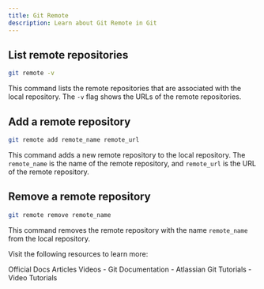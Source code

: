 ```yaml
---
title: Git Remote
description: Learn about Git Remote in Git
---
```


## List remote repositories
```sh
git remote -v
```
This command lists the remote repositories that are associated with the local repository. The `-v` flag shows the URLs of the remote repositories.

## Add a remote repository
```sh
git remote add remote_name remote_url
```
This command adds a new remote repository to the local repository. The `remote_name` is the name of the remote repository, and `remote_url` is the URL of the remote repository.

## Remove a remote repository
```sh
git remote remove remote_name
```
This command removes the remote repository with the name `remote_name` from the local repository.

Visit the following resources to learn more:

<Tabs defaultValue="official">
<TabsList>
<TabsTrigger value="official">Official Docs</TabsTrigger>
<TabsTrigger value="article">Articles</TabsTrigger>
<TabsTrigger value="video">Videos</TabsTrigger>
</TabsList>

<TabsContent value="official">
- <Link href="https://git-scm.com/docs">Git Documentation</Link>
</TabsContent>
<TabsContent value="article">
- <Link href="https://www.atlassian.com/git/tutorials">Atlassian Git Tutorials</Link>
</TabsContent>
<TabsContent value="video">
- <Link href="https://www.youtube.com/results?search_query=git+git-remote+tutorial">Video Tutorials</Link>
</TabsContent>
</Tabs>

<Outlet path="3-git-branching/remote/git-remote" />
